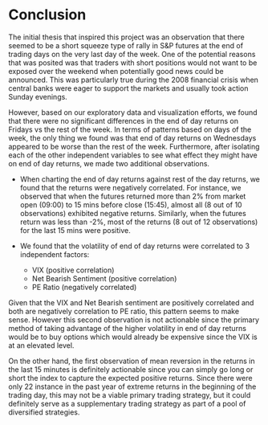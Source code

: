 # Conclusion

The initial thesis that inspired this project was an observation that there seemed to be a short squeeze type of rally in S&P futures at the end of trading days on the very last day of the week.  One of the potential reasons that was posited was that traders with short positions would not want to be exposed over the weekend when potentially good news could be announced.  This was particularly true during the 2008 financial crisis when central banks were eager to support the markets and usually took action Sunday evenings.  

However, based on our exploratory data and visualization efforts, we found that there were no significant differences in the end of day returns on Fridays vs the rest of the week.  In terms of patterns based on days of the week, the only thing we found was that end of day returns on Wednesdays appeared to be worse than the rest of the week.  Furthermore, after isolating each of the other independent variables to see what effect they might have on end of day returns, we made two additional observations.

* When charting the end of day returns against rest of the day returns, we found that the returns were negatively correlated.  For instance, we observed that when the futures returned more than 2% from market open (09:00) to 15 mins before close (15:45), almost all (8 out of 10 observations) exhibited negative returns. Similarly, when the futures return was less than -2%, most of the returns (8 out of 12 observations) for the last 15 mins were positive. 

* We found that the volatility of end of day returns were correlated to 3 independent factors:
  + VIX (positive correlation)
  + Net Bearish Sentiment (positive correlation)
  + PE Ratio (negatively correlated)
  
Given that the VIX and Net Bearish sentiment are positively correlated and both are negatively correlation to PE ratio, this pattern seems to make sense. However this second observation is not actionable since the primary method of taking advantage of the higher volatility in end of day returns would be to buy options which would already be expensive since the VIX is at an elevated level.

On the other hand, the first observation of mean reversion in the returns in the last 15 minutes is definitely actionable since you can simply go long or short the index to capture the expected positive returns.  Since there were only 22 instance in the past year of extreme returns in the beginning of the trading day, this may not be a viable primary trading strategy, but it could definitely serve as a supplementary trading strategy as part of a pool of diversified strategies.   